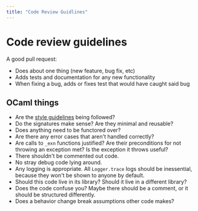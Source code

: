 ```yaml
---
title: "Code Review Guidlines"
---
```


# Code review guidelines

A good pull request:

- Does about one thing (new feature, bug fix, etc)
- Adds tests and documentation for any new functionality
- When fixing a bug, adds or fixes test that would have caught said bug

## OCaml things

- Are the [style guidelines](./style-guide) being followed?
- Do the signatures make sense? Are they minimal and reusable?
- Does anything need to be functored over?
- Are there any error cases that aren't handled correctly?
- Are calls to `_exn` functions justified? Are their preconditions for not
  throwing an exception met? Is the exception it throws useful?
- There shouldn't be commented out code.
- No stray debug code lying around.
- Any logging is appropriate. All `Logger.trace` logs should be inessential,
  because they won't be shown to anyone by default.
- Should this code live in its library? Should it live in a different library?
- Does the code confuse you? Maybe there should be a comment, or it should be
  structured differently.
- Does a behavior change break assumptions other code makes?
